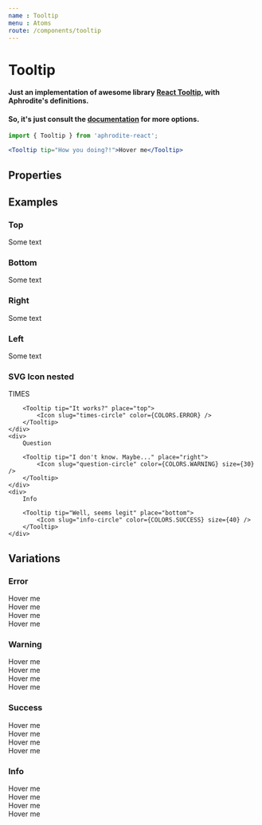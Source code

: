 ```yaml
---
name : Tooltip
menu : Atoms
route: /components/tooltip
---
```



# Tooltip
#### Just an implementation of awesome library [**React Tooltip**](https://github.com/wwayne/react-tooltip), with Aphrodite's definitions.
#### So, it's just consult the [documentation](https://github.com/wwayne/react-tooltip) for more options.
```jsx
import { Tooltip } from 'aphrodite-react';

<Tooltip tip="How you doing?!">Hover me</Tooltip>
```

## Properties
<PropsTable of={Tooltip} />

## Examples

### Top
<Playground>
    <Tooltip tip="Placed at top of relative element/word, if fits to screen" place="top">Some text</Tooltip>
</Playground>

### Bottom
<Playground>
    <Tooltip tip="Placed at bottom of wrapped element" place="bottom">Some text</Tooltip>
</Playground>

### Right
<Playground>
    <Tooltip tip="At the right, if fits to screen" place="right">Some text</Tooltip>
</Playground>

### Left
<Playground>
    <Tooltip tip="At the left, if fits to screen" place="left">Some text</Tooltip>
</Playground>

### SVG Icon nested
<Playground>
    <div>
        TIMES

        <Tooltip tip="It works?" place="top">
            <Icon slug="times-circle" color={COLORS.ERROR} />
        </Tooltip>
    </div>
    <div>
        Question

        <Tooltip tip="I don't know. Maybe..." place="right">
            <Icon slug="question-circle" color={COLORS.WARNING} size={30} />
        </Tooltip>
    </div>
    <div>
        Info

        <Tooltip tip="Well, seems legit" place="bottom">
            <Icon slug="info-circle" color={COLORS.SUCCESS} size={40} />
        </Tooltip>
    </div>
</Playground>


## Variations

### Error
<Playground>
    <div>
        <Tooltip tip="Error tooltip text" type="error">Hover me</Tooltip>
    </div>
    <div>
        <Tooltip tip="Error tooltip text" type="error" place="left">Hover me</Tooltip>
    </div>
    <div>
        <Tooltip tip="Error tooltip text" type="error" place="right">Hover me</Tooltip>
    </div>
    <div>
        <Tooltip tip="Error tooltip text" type="error" place="bottom">Hover me</Tooltip>
    </div>
</Playground>

### Warning
<Playground>
    <div>
        <Tooltip tip="Warning tooltip text" type="warning">Hover me</Tooltip>
    </div>
    <div>
        <Tooltip tip="Warning tooltip text" type="warning" place="left">Hover me</Tooltip>
    </div>
    <div>
        <Tooltip tip="Warning tooltip text" type="warning" place="right">Hover me</Tooltip>
    </div>
    <div>
        <Tooltip tip="Warning tooltip text" type="warning" place="bottom">Hover me</Tooltip>
    </div>
</Playground>

### Success
<Playground>
    <div>
        <Tooltip tip="Success tooltip text" type="success">Hover me</Tooltip>
    </div>
    <div>
        <Tooltip tip="Success tooltip text" type="success" place="left">Hover me</Tooltip>
    </div>
    <div>
        <Tooltip tip="Success tooltip text" type="success" place="right">Hover me</Tooltip>
    </div>
    <div>
        <Tooltip tip="Success tooltip text" type="success" place="bottom">Hover me</Tooltip>
    </div>
</Playground>

### Info
<Playground>
    <div>
        <Tooltip tip="Info tooltip text" type="info">Hover me</Tooltip>
    </div>
    <div>
        <Tooltip tip="Info tooltip text" type="info" place="left">Hover me</Tooltip>
    </div>
    <div>
        <Tooltip tip="Info tooltip text" type="info" place="right">Hover me</Tooltip>
    </div>
    <div>
        <Tooltip tip="Info tooltip text" type="info" place="bottom">Hover me</Tooltip>
    </div>
</Playground>
